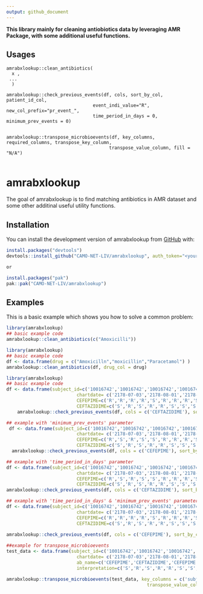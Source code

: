 ```yaml
---
output: github_document
---
```


**This library mainly for cleaning antiobiotics data by leveraging AMR Package, with some additional useful functions.**

## Usages

```         
amrabxlookup::clean_antibiotics(
  x ,
 ... 
  )

amrabxlookup::check_previous_events(df, cols, sort_by_col, patient_id_col,
                                event_indi_value="R", new_col_prefix="pr_event_", 
                                time_period_in_days = 0, minimum_prev_events = 0)
  

amrabxlookup::transpose_microbioevents(df, key_columns, required_columns, transpose_key_column,
                                      transpose_value_column, fill = "N/A")                              
                                
```

<!-- df   A data frame containing microbiology events -->

<!-- cols  Columns for each antibiotics which contains events -->

<!-- sort_by_col  A date column to order the input data frame -->

<!-- patient_id_col  Patient Id Column -->

<!-- event_indi_value (optional)  Event value indicating Resistance (Default 'R' ) -->

<!-- new_col_prefix (optional)   Custom Prefix for new column(Default 'pr_event_' ) -->

<!-- time_period_in_days (optional)  Values to check any  previous events in last 'n' days or not -->

<!-- minimum_prev_events (optional)  Values to check any 'n' number of previous events happened or not -->

# amrabxlookup

<!-- badges: start -->

<!-- badges: end -->

The goal of amrabxlookup is to find matching antibiotics in AMR dataset and some other additinal useful utility functions.

## Installation

You can install the development version of amrabxlookup from [GitHub](https://github.com/) with:

``` r
install.packages("devtools")
devtools::install_github("CAMO-NET-LIV/amrabxlookup", auth_token="<your_personal_access_token>")

or

install.packages("pak")
pak::pak("CAMO-NET-LIV/amrabxlookup")

```

## Examples

This is a basic example which shows you how to solve a common problem:

```r
library(amrabxlookup)
## basic example code
amrabxlookup::clean_antibiotics(c("Amoxicilli"))

```

```r
library(amrabxlookup)
## basic example code
df <- data.frame(drug = c("Amoxicilln","moxicillin","Paracetamol") )
amrabxlookup::clean_antibiotics(df, drug_col = drug)
```

```r
library(amrabxlookup)
## basic example code
df <- data.frame(subject_id=c('10016742','10016742','10016742','10016742','10016742','10038332','10038332','10038332','10038332','10038332','10038332'),
                          chartdate= c('2178-07-03','2178-08-01','2178-08-01','2178-08-01','2178-09-25','2164-07-31','2164-12-22','2164-12-22','2165-01-07','2165-04-17','2165-05-05'),
                          CEFEPIME=c('R','R','R','R','S','R','R','R','S','S','S'),
                          CEFTAZIDIME=c('S','R','S','R','R','S','S','S','R','R','S'))
    amrabxlookup::check_previous_events(df, cols = c('CEFTAZIDIME'), sort_by_col = 'chartdate', patient_id_col = 'subject_id', event_indi_value='R')
```

```r
## example with 'minimum_prev_events' parameter
 df <- data.frame(subject_id=c('10016742','10016742','10016742','10016742','10016742','10038332','10038332','10038332','10038332','10038332','10038332'),
                          chartdate= c('2178-07-03','2178-08-01','2178-07-22','2178-08-03','2178-09-25','2164-07-31','2164-12-22','2164-12-22','2165-01-07','2165-04-17','2165-05-05'),
                          CEFEPIME=c('R','S','R','S','S','R','R','R','S','S','S'),
                          CEFTAZIDIME=c('S','R','S','R','R','S','S','S','R','R','S'))
  amrabxlookup::check_previous_events(df, cols = c('CEFEPIME'), sort_by_col = 'chartdate', patient_id_col = 'subject_id', minimum_prev_events = 2)

```

```r
## example with 'time_period_in_days' parameter
df <- data.frame(subject_id=c('10016742','10016742','10016742','10016742','10016742','10038332','10038332','10038332','10038332','10038332','10038332'),
                          chartdate= c('2178-07-03','2178-08-01','2178-07-22','2178-08-03','2178-09-25','2164-07-31','2164-12-22','2164-12-22','2165-01-07','2165-04-17','2165-05-05'),
                          CEFEPIME=c('R','S','R','S','S','R','R','R','S','S','S'),
                          CEFTAZIDIME=c('S','R','S','R','R','S','S','S','R','R','S'))
amrabxlookup::check_previous_events(df, cols = c('CEFTAZIDIME'), sort_by_col = 'chartdate', patient_id_col = 'subject_id', time_period_in_days = 25)


```

```r
## example with 'time_period_in_days' & 'minimum_prev_events' parameters
df <- data.frame(subject_id=c('10016742','10016742','10016742','10016742','10016742','10038332','10038332','10038332','10038332','10038332','10038332'),
                          chartdate= c('2178-07-03','2178-08-01','2178-08-01','2178-08-01','2178-09-25','2164-07-31','2164-12-22','2164-12-22','2165-01-07','2165-04-17','2165-05-05'),
                          CEFEPIME=c('R','R','R','R','S','R','R','R','S','S','S'),
                          CEFTAZIDIME=c('S','R','S','R','R','S','S','S','R','R','S'))
                          
amrabxlookup::check_previous_events(df, cols = c('CEFEPIME'), sort_by_col = 'chartdate', patient_id_col = 'subject_id', time_period_in_days = 62, minimum_prev_events = 2)


```

```r
##example for transpose_microbioevents
test_data <- data.frame(subject_id=c('10016742','10016742','10016742','10016742','10016742','10038332','10038332','10038332','10038332','10038332','10038332'),
                          chartdate= c('2178-07-03','2178-08-01','2178-08-01','2178-08-01','2178-09-25','2164-07-31','2164-12-22','2164-12-22','2165-01-07','2165-04-17','2165-05-05'),
                          ab_name=c('CEFEPIME','CEFTAZIDIME','CEFEPIME','CEFEPIME','CEFTAZIDIME','CEFTAZIDIME','CEFEPIME','CEFEPIME','CEFTAZIDIME','CEFTAZIDIME','CEFEPIME'),
                          interpretation=c('S','R','S','R','R','S','S','S','R','R','S'))

amrabxlookup::transpose_microbioevents(test_data, key_columns = c('subject_id','chartdate','ab_name') , required_columns =c('subject_id','chartdate'), transpose_key_column = 'ab_name',
                                                    transpose_value_column = 'interpretation', fill = "N/A")
```
